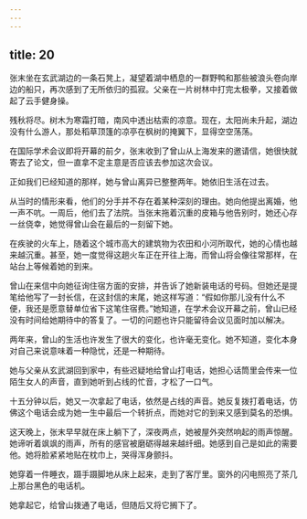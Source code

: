 ```yaml
---
---
---
```

title: 20
---



张末坐在玄武湖边的一条石凳上，凝望着湖中栖息的一群野鸭和那些被浪头卷向岸边的船只，再次感到了无所依归的孤寂。父亲在一片树林中打完太极拳，又接着做起了云手健身操。

残秋将尽。树木为寒霜打暗，南风中透出枯索的凉意。现在，太阳尚未升起，湖边没有什么游人，那处稻草顶篷的凉亭在枫树的掩翼下，显得空空荡荡。

在国际学术会议即将开幕的前夕，张末收到了曾山从上海发来的邀请信，她很快就寄去了论文，但一直拿不定主意是否应该去参加这次会议。

正如我们已经知道的那样，她与曾山离异已整整两年。她依旧生活在过去。

从当时的情形来看，他们的分手并不存在着某种深刻的理由。她向他提出离婚，他一声不吭。一周后，他们去了法院。当张末拖着沉重的皮箱与他告别时，她还心存一丝侥幸，她觉得曾山会在最后的一刻留下她。

在疾驶的火车上，随着这个城市高大的建筑物为农田和小河所取代，她的心情也越来越沉重。甚至，她一度觉得这趟火车正在开往上海，而曾山将会像往常那样，在站台上等候着她的到来。

曾山在来信中向她征询住宿方面的安排，并告诉了她新装电话的号码。但她还是提笔给他写了一封长信，在这封信的末尾，她这样写道：“假如你那儿没有什么不便，我还是愿意替单位省下这笔住宿费。”她知道，在学术会议开幕之前，曾山已经没有时间给她期待中的答复了。一切的问题也许只能留待会议见面时加以解决。

两年来，曾山的生活也许发生了很大的变化，也许毫无变化。她不知道，变化本身对自己来说意味着一种隐忧，还是一种期待。

她与父亲从玄武湖回到家中，有些迟疑地给曾山打电话，她担心话筒里会传来一位陌生女人的声音，直到她听到占线的忙音，才松了一口气。

十五分钟以后，她又一次拿起了电话，依然是占线的声音。她反复拨打着电话，仿佛这个电话会成为她一生中最后一个转折点，而她对它的到来又感到莫名的恐惧。

这天晚上，张末早早就在床上躺下了，深夜两点，她被屋外突然响起的雨声惊醒。她谛听着飒飒的雨声，所有的感官被磨砺得越来越纤细。她感到自己是如此的需要他。她将脸紧紧地贴在枕巾上，哭得浑身颤抖。

她穿着一件睡衣，蹑手蹑脚地从床上起来，走到了客厅里。窗外的闪电照亮了茶几上那台黑色的电话机。

她拿起它，给曾山拨通了电话，但随后又将它搁下了。